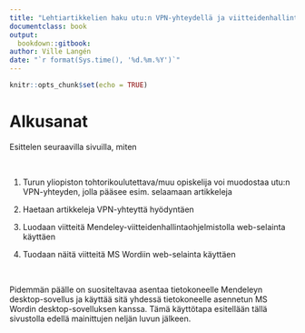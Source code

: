 ```yaml
---
title: "Lehtiartikkelien haku utu:n VPN-yhteydellä ja viitteidenhallinta"
documentclass: book
output:
  bookdown::gitbook:
author: Ville Langén
date: "`r format(Sys.time(), '%d.%m.%Y')`"
---
```


```r
knitr::opts_chunk$set(echo = TRUE)
```

# Alkusanat

Esittelen seuraavilla sivuilla, miten

\

1.  Turun yliopiston tohtorikoulutettava/muu opiskelija voi muodostaa utu:n VPN-yhteyden, jolla pääsee esim. selaamaan artikkeleja

2.  Haetaan artikkeleja VPN-yhteyttä hyödyntäen

3.  Luodaan viitteitä Mendeley-viitteidenhallintaohjelmistolla web-selainta käyttäen

4.  Tuodaan näitä viitteitä MS Wordiin web-selainta käyttäen

\

Pidemmän päälle on suositeltavaa asentaa tietokoneelle Mendeleyn desktop-sovellus ja käyttää sitä yhdessä tietokoneelle asennetun MS Wordin desktop-sovelluksen kanssa. Tämä käyttötapa esitellään tällä sivustolla edellä mainittujen neljän luvun jälkeen.

\

\
